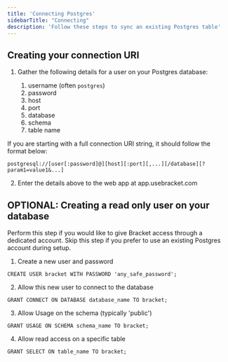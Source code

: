 ```yaml
---
title: 'Connecting Postgres'
sidebarTitle: "Connecting"
description: 'Follow these steps to sync an existing Postgres table'
---
```


## Creating your connection URI

1. Gather the following details for a user on your Postgres database:

    1. username (often `postgres`)
    2. password
    3. host
    4. port
    5. database
    6. schema
    7. table name

<Tip>If you are starting with a full connection URI string, it should follow the format below:</Tip>

```shell Postgres Connection URI
postgresql://[user[:password]@][host][:port][,...][/database][?param1=value1&...]
```

2. Enter the details above to the web app at app.usebracket.com

## OPTIONAL: Creating a read only user on your database
<Note>Perform this step if you would like to give Bracket access through a dedicated account. Skip this step if you prefer to use an existing Postgres account during setup.</Note>

1. Create a new user and password

```shell Postgres User Creation
CREATE USER bracket WITH PASSWORD 'any_safe_password';
```

2. Allow this new user to connect to the database

```shell Postgres Connection Access
GRANT CONNECT ON DATABASE database_name TO bracket;
```

3. Allow Usage on the schema (typically 'public')

```shell Postgres Connection Access
GRANT USAGE ON SCHEMA schema_name TO bracket;
```

4. Allow read access on a specific table

```shell Postgres Connection Access
GRANT SELECT ON table_name TO bracket;
```


